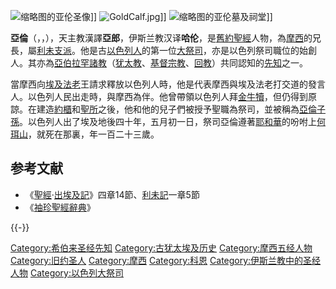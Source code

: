 {{otheruses|subject=《聖經》人物|other=瑙魯行政總部|亞倫區}}
[[File:Aaron_(Kirillo-Belozersk).jpg|缩略图]]的亚伦圣像]]
[[File:GoldCalf.jpg|thumb]]]]
[[File:Shrine_on_Mt_Aaron.jpg|缩略图]]的亚伦墓及祠堂]]
{{Jew}}

'''亞倫'''（{{lang-he-n|אַהֲרֹן}}，{{lang-grc|Ἀαρών}}，{{lang-ar|هارون|Hārūn}}），天主教漢譯'''亞郎'''，伊斯兰教汉译'''哈伦'''，是[[舊約聖經|舊約聖經]]人物，為[[摩西|摩西]]的兄長，屬[[利未支派|利未支派]]。他是古[[以色列人|以色列人]]的第一位[[大祭司_(犹太教)|大祭司]]，亦是以色列祭司職位的始創人。其亦為[[亞伯拉罕諸教|亞伯拉罕諸教]]（[[犹太教|犹太教]]、[[基督宗教|基督宗教]]、[[回教|回教]]）共同認知的[[先知|先知]]之一。

當摩西向[[古埃及|埃及]][[法老|法老]]王請求釋放以色列人時，他是代表摩西與埃及法老打交道的發言人。以色列人民出走時，與摩西為伴。他曾帶領以色列人拜[[金牛犢|金牛犢]]，但仍得到原諒。在建造[[約櫃|約櫃]]和[[聖所|聖所]]之後，他和他的兒子們被授予聖職為祭司，並被稱為[[亞倫子孫|亞倫子孫]]。以色列人出了埃及地後四十年，五月初一日，祭司亞倫遵著[[耶和華|耶和華]]的吩咐上[[何珥山|何珥山]]，就死在那裏，年一百二十三歲。

== 参考文献 ==
*《[[聖經|聖經]]·[[出埃及記|出埃及記]]》四章14節、[[利未記|利未記]]一章5節
*《[[袖珍聖經辭典|袖珍聖經辭典]]》

{{-}}
{{伊斯蘭教先知}}
{{西亞人物小作品}}

[[Category:希伯来圣经先知|Category:希伯来圣经先知]]
[[Category:古犹太埃及历史|Category:古犹太埃及历史]]
[[Category:摩西五经人物|Category:摩西五经人物]]
[[Category:旧约圣人|Category:旧约圣人]]
[[Category:摩西|Category:摩西]]
[[Category:科恩|Category:科恩]]
[[Category:伊斯兰教中的圣经人物|Category:伊斯兰教中的圣经人物]]
[[Category:以色列大祭司|Category:以色列大祭司]]